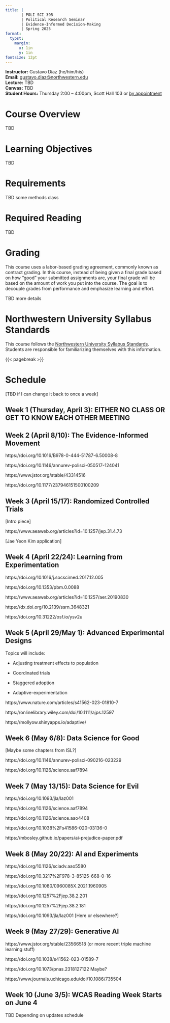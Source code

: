```yaml
---
title: |
       | POLI SCI 395
       | Political Research Seminar
       | Evidence-Informed Decision-Making
       | Spring 2025
format: 
  typst:
    margin:
      x: 1in
      y: 1in
fontsize: 12pt
---
```


```{=typst} 
#show link: set text(blue)
```

<!-- Remember double space for line skip -->
**Instructor:** Gustavo Diaz (he/him/his)  
**Email:** <gustavo.diaz@northwestern.edu>  
**Lecture:**  TBD  
**Canvas:** TBD  
**Student Hours:** Thursday 2:00 -- 4:00pm, Scott Hall 103 or [by appointment](https://calendly.com/gustavo-diaz-nu/meetings)

# Course Overview

TBD

# Learning Objectives

TBD


# Requirements

TBD some methods class

# Required Reading

TBD 


# Grading

This course uses a labor-based grading agreement, commonly known as contract grading. In this course, instead of being given a final grade based on how “good” your submitted assignments are, your final grade will be based on the amount of work you put into the course. The goal is to decouple grades from performance and emphasize learning and effort.

TBD more details




# Northwestern University Syllabus Standards

This course follows the [Northwestern University Syllabus Standards](https://www.registrar.northwestern.edu/registration-graduation/northwestern-university-syllabus-standards.html). Students are responsible for familiarizing themselves with this information.


{{< pagebreak >}}

# Schedule

<!-- Check Out Marbach course -->
<!-- https://www.moritz-marbach.com/PUBL0097/ -->

[TBD if I can change it back to once a week]

<!-- Save this because it also applies to ps210 -->
## Week 1 (Thursday, April 3): EITHER NO CLASS OR GET TO KNOW EACH OTHER MEETING

## Week 2 (April 8/10): The Evidence-Informed Movement

<!-- Codex is not April 8 but I should be able to make it -->

https://doi.org/10.1016/B978-0-444-51787-6.50008-8


https://doi.org/10.1146/annurev-polisci-050517-124041

https://www.jstor.org/stable/43314516

https://doi.org/10.1177/237946151500100209




## Week 3 (April 15/17): Randomized Controlled Trials

[Intro piece]

https://www.aeaweb.org/articles?id=10.1257/jep.31.4.73

[Jae Yeon Kim application]

## Week 4 (April 22/24): Learning from Experimentation

https://doi.org/10.1016/j.socscimed.2017.12.005

https://doi.org/10.1353/pbm.0.0088

https://www.aeaweb.org/articles?id=10.1257/aer.20190830

https://dx.doi.org/10.2139/ssrn.3648321

https://doi.org/10.31222/osf.io/ysv2u


## Week 5 (April 29/May 1): Advanced Experimental Designs

Topics will include:

- Adjusting treatment effects to population

- Coordinated trials

- Staggered adoption

- Adaptive-experimentation

https://www.nature.com/articles/s41562-023-01810-7

https://onlinelibrary.wiley.com/doi/10.1111/ajps.12597

https://mollyow.shinyapps.io/adaptive/

## Week 6 (May 6/8): Data Science for Good

[Maybe some chapters from ISL?]

https://doi.org/10.1146/annurev-polisci-090216-023229

<!-- Olivella tree based methods in political science  -->

https://doi.org/10.1126/science.aaf7894



## Week 7 (May 13/15): Data Science for Evil

https://doi.org/10.1093/jla/laz001

<!-- [Imai paper on helping judges make decisions] -->
https://doi.org/10.1126/science.aaf7894

https://doi.org/10.1126/science.aao4408

https://doi.org/10.1038%2Fs41586-020-03136-0

https://mbosley.github.io/papers/ai-prejudice-paper.pdf


## Week 8 (May 20/22): AI and Experiments

<!-- Algorithmic bias/fairness -->
https://doi.org/10.1126/sciadv.aao5580

https://doi.org/10.3217%2F978-3-85125-668-0-16

https://doi.org/10.1080/0960085X.2021.1960905

https://doi.org/10.1257%2Fjep.38.2.201

https://doi.org/10.1257%2Fjep.38.2.181

https://doi.org/10.1093/jla/laz001 [Here or elsewhere?]



## Week 9 (May 27/29): Generative AI

<!-- Super fancy stuff  -->

https://www.jstor.org/stable/23566518 (or more recent triple machine learning stuff)

https://doi.org/10.1038/s41562-023-01589-7

https://doi.org/10.1073/pnas.2318127122 Maybe?

https://www.journals.uchicago.edu/doi/10.1086/735504

## Week 10 (June 3/5): WCAS Reading Week Starts on June 4

TBD Depending on updates schedule